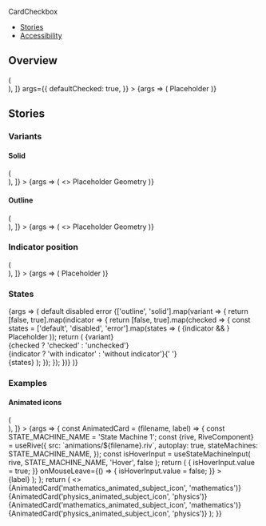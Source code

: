 


<Meta title="Components/CardCheckbox" component={CardCheckbox} />

<PageHeader>CardCheckbox</PageHeader>

- [Stories](#stories)
- [Accessibility](#accessibility)

## Overview

<Canvas>
  <Story
    name="Default"
    decorators={[
      Story => (
        <div
          style={{
            background: 'var(--gray-30)',
            padding: 64,
            display: 'flex',
            justifyContent: 'space-evenly',
          }}
        >
          <Story />
        </div>
      ),
    ]}
    args={{
      defaultChecked: true,
    }}
  >
    {args => (
      <CardCheckbox {...args} width="150px" height="150px">
        <CardCheckbox.Indicator slot="top-left" />
        <Flex justifyContent="center" alignItems="center" fullHeight>
          <Text color="text-gray-50" size="xsmall" weight="bold">
            Placeholder
          </Text>
        </Flex>
      </CardCheckbox>
    )}
  </Story>
</Canvas>

<ArgsTable story="Default" />

## Stories

### Variants

#### Solid

<Canvas>
  <Story
    name="Solid"
    decorators={[
      Story => (
        <div
          style={{
            background: 'var(--gray-30)',
            padding: 64,
            display: 'flex',
            justifyContent: 'space-evenly',
            flexWrap: 'wrap',
            gap: 32,
          }}
        >
          <Story />
        </div>
      ),
    ]}
  >
    {args => (
      <>
        <CardCheckbox
          {...args}
          variant="solid"
          width="150px"
          height="150px"
          defaultChecked={true}
        >
          <CardCheckbox.Indicator slot="top-left" />
          <Flex justifyContent="center" alignItems="center" fullHeight>
            <Text color="text-gray-50" size="xsmall" weight="bold">
              Placeholder
            </Text>
          </Flex>
        </CardCheckbox>
        <CardCheckbox
          {...args}
          variant="solid"
          width="150px"
          height="150px"
          defaultChecked={true}
          color="light"
          style={{
            '--card-background-color': 'var(--indigo-60)',
          }}
        >
          <CardCheckbox.Indicator slot="top-left" />
          <Flex
            justifyContent="center"
            alignItems="center"
            fullHeight
            direction="column"
            gap="s"
          >
            <SubjectIcon type="geometry" />
            <Text color="text-white" size="small" weight="bold">
              Geometry
            </Text>
          </Flex>
        </CardCheckbox>
      </>
    )}
  </Story>
</Canvas>

#### Outline

<Canvas>
  <Story
    name="Outline"
    decorators={[
      Story => (
        <div
          style={{
            padding: 64,
            display: 'flex',
            justifyContent: 'space-evenly',
            flexWrap: 'wrap',
            gap: 32,
          }}
        >
          <Story />
        </div>
      ),
    ]}
  >
    {args => (
      <>
        <CardCheckbox
          {...args}
          width="150px"
          height="150px"
          defaultChecked={true}
        >
          <CardCheckbox.Indicator slot="top-left" />
          <Flex justifyContent="center" alignItems="center" fullHeight>
            <Text color="text-gray-50" size="xsmall" weight="bold">
              Placeholder
            </Text>
          </Flex>
        </CardCheckbox>
        <CardCheckbox
          {...args}
          variant="outline"
          width="150px"
          height="150px"
          defaultChecked={true}
        >
          <CardCheckbox.Indicator slot="top-left" />
          <Flex
            justifyContent="center"
            alignItems="center"
            fullHeight
            direction="column"
            gap="s"
          >
            <SubjectIcon type="geometry" />
            <Text color="text-text-black" size="small" weight="bold">
              Geometry
            </Text>
          </Flex>
        </CardCheckbox>
      </>
    )}
  </Story>
</Canvas>

### Indicator position

<Canvas>
  <Story
    name="Indicator position"
    decorators={[
      Story => (
        <div
          style={{
            background: 'var(--gray-30)',
            padding: 64,
            display: 'flex',
            justifyContent: 'space-evenly',
            flexWrap: 'wrap',
            gap: 32,
          }}
        >
          <Story />
        </div>
      ),
    ]}
  >
    {args => (
      <CardCheckbox
        {...args}
        width="150px"
        height="150px"
        defaultChecked={true}
      >
        <CardCheckbox.Indicator slot="top-left" />
        <CardCheckbox.Indicator slot="center-left" />
        <CardCheckbox.Indicator slot="bottom-left" />
        <CardCheckbox.Indicator slot="top-right" />
        <CardCheckbox.Indicator slot="center-right" />
        <CardCheckbox.Indicator slot="bottom-right" />
        <Flex justifyContent="center" alignItems="center" fullHeight>
          <Text color="text-gray-50" size="xsmall" weight="bold">
            Placeholder
          </Text>
        </Flex>
      </CardCheckbox>
    )}
  </Story>
</Canvas>

### States

<Canvas>
  <Story name="States">
    {args => (
      <StoryVariantTable>
        <thead>
          <tr>
            <th />
            <th>
              <Text weight="bold" transform="capitalize" size="medium">
                default
              </Text>
            </th>
            <th>
              <Text weight="bold" transform="capitalize" size="medium">
                disabled
              </Text>
            </th>
            <th>
              <Text weight="bold" transform="capitalize" size="medium">
                error
              </Text>
            </th>
          </tr>
        </thead>
        <tbody>
          {['outline', 'solid'].map(variant => {
            return [false, true].map(indicator => {
              return [false, true].map(checked => {
                const states = ['default', 'disabled', 'error'].map(states => (
                  <td>
                    <CardCheckbox
                      {...args}
                      variant={variant}
                      width="120px"
                      height="64px"
                      disabled={states === 'disabled'}
                      invalid={states === 'error'}
                      defaultChecked={checked}
                    >
                      {indicator && <CardCheckbox.Indicator slot="top-left" />}
                      <Flex
                        justifyContent="center"
                        alignItems="center"
                        fullHeight
                      >
                        <Text color="text-gray-50" size="xsmall" weight="bold">
                          Placeholder
                        </Text>
                      </Flex>
                    </CardCheckbox>
                  </td>
                ));
                return (
                  <tr>
                    <td>
                      <Text weight="bold" size="small" transform="capitalize">
                        {variant}
                        <br />
                        {checked ? 'checked' : 'unchecked'}
                        <br />
                        {indicator
                          ? 'with indicator'
                          : 'without indicator'}{' '}
                        <br />
                      </Text>
                    </td>
                    {states}
                  </tr>
                );
              });
            });
          })}
        </tbody>
      </StoryVariantTable>
    )}
  </Story>
</Canvas>

### Examples

#### Animated icons

<Canvas>
  <Story
    name="Interactions"
    decorators={[
      Story => (
        <div
          style={{
            background: 'var(--indigo-20)',
            padding: 64,
            display: 'flex',
            justifyContent: 'space-evenly',
            flexWrap: 'wrap',
          }}
        >
          <Story />
        </div>
      ),
    ]}
  >
    {args => {
      const AnimatedCard = (filename, label) => {
        const STATE_MACHINE_NAME = 'State Machine 1';
        const {rive, RiveComponent} = useRive({
          src: `animations/${filename}.riv`,
          autoplay: true,
          stateMachines: STATE_MACHINE_NAME,
        });
        const isHoverInput = useStateMachineInput(
          rive,
          STATE_MACHINE_NAME,
          'Hover',
          false
        );
        return (
          <CardCheckbox
            {...args}
            style={{margin: 16}}
            width="150px"
            height="150px"
            variant="solid"
            onMouseEnter={() => {
              isHoverInput.value = true;
            }}
            onMouseLeave={() => {
              isHoverInput.value = false;
            }}
          >
            <Flex
              justifyContent="center"
              alignItems="center"
              fullHeight
              direction="column"
              gap="m"
            >
              <div style={{width: 64, height: 64}}>
                <RiveComponent />
              </div>
              <Text color="text-text-black" size="small" weight="bold">
                {label}
              </Text>
            </Flex>
          </CardCheckbox>
        );
      };
      return (
        <>
          {AnimatedCard('mathematics_animated_subject_icon', 'mathematics')}
          {AnimatedCard('physics_animated_subject_icon', 'physics')}
          {AnimatedCard('mathematics_animated_subject_icon', 'mathematics')}
          {AnimatedCard('physics_animated_subject_icon', 'physics')}
        </>
      );
    }}
  </Story>
</Canvas>
